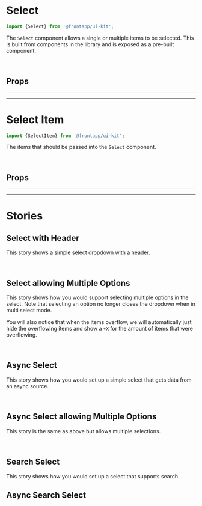 
<Meta title="Components/Select" of={Select} />

# Select

<Canvas>
  <Story id="components-select--basic" />
</Canvas>

```typescript
import {Select} from '@frontapp/ui-kit';
```

The `Select` component allows a single or multiple items to be selected. This is built from components in the library
and is exposed as a pre-built component.

<br />

## Props

<PureArgsTable of={Select} />

<hr />
<hr />

# Select Item

```typescript
import {SelectItem} from '@frontapp/ui-kit';
```

The items that should be passed into the `Select` component.

<br />

## Props

<PureArgsTable of={SelectItem} />

<hr />
<hr />

# Stories

## Select with Header

<Canvas>
  <Story id="components-select--select-header" />
</Canvas>

This story shows a simple select dropdown with a header.

<br />

## Select allowing Multiple Options

<Canvas>
  <Story id="components-select--multi" />
</Canvas>

This story shows how you would support selecting multiple options in the select. Note that selecting an option
no longer closes the dropdown when in multi select mode.

You will also notice that when the items overflow, we will automatically just hide the overflowing items and show
a `+X` for the amount of items that were overflowing.

<br />

## Async Select

<Canvas>
  <Story id="components-select--async" />
</Canvas>

This story shows how you would set up a simple select that gets data from an async source.

<br />

## Async Select allowing Multiple Options

<Canvas>
  <Story id="components-select--async-multi" />
</Canvas>

This story is the same as above but allows multiple selections.

<br />

## Search Select

<Canvas>
  <Story id="components-select--search" />
</Canvas>

This story shows how you would set up a select that supports search.

## Async Search Select

<Canvas>
  <Story id="components-select--async-search" />
</Canvas>
